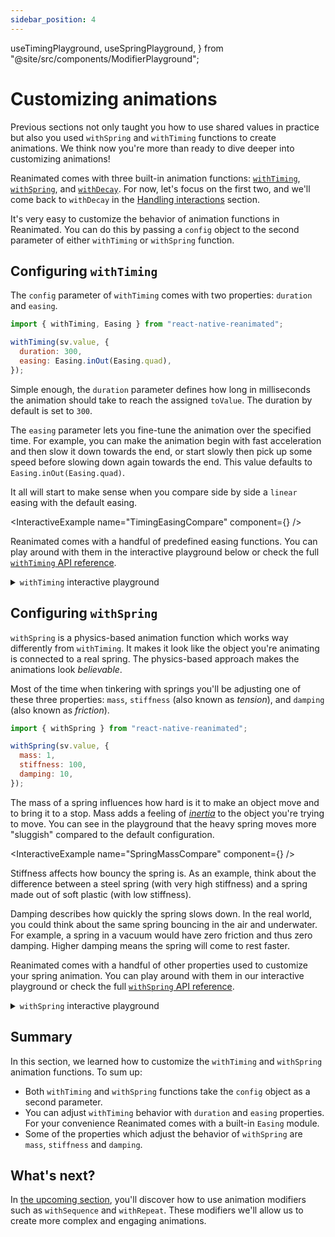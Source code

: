 ```yaml
---
sidebar_position: 4
---
```


  useTimingPlayground,
  useSpringPlayground,
} from "@site/src/components/ModifierPlayground";

# Customizing animations

Previous sections not only taught you how to use shared values in practice but also you used `withSpring` and `withTiming` functions to create animations. We think now you're more than ready to dive deeper into customizing animations!

Reanimated comes with three built-in animation functions: [`withTiming`](/docs/animations/with-timing), [`withSpring`](/docs/animations/with-spring), and [`withDecay`](/docs/animations/with-decay). For now, let's focus on the first two, and we'll come back to `withDecay` in the [Handling interactions](/docs/fundamentals/handling-interactions) section.

It's very easy to customize the behavior of animation functions in Reanimated. You can do this by passing a `config` object to the second parameter of either `withTiming` or `withSpring` function.

## Configuring `withTiming`

The `config` parameter of `withTiming` comes with two properties: `duration` and `easing`.

```jsx
import { withTiming, Easing } from "react-native-reanimated";

withTiming(sv.value, {
  duration: 300,
  easing: Easing.inOut(Easing.quad),
});
```

Simple enough, the `duration` parameter defines how long in milliseconds the animation should take to reach the assigned `toValue`. The duration by default is set to `300`.

The `easing` parameter lets you fine-tune the animation over the specified time. For example, you can make the animation begin with fast acceleration and then slow it down towards the end, or start slowly then pick up some speed before slowing down again towards the end. This value defaults to `Easing.inOut(Easing.quad)`.

It all will start to make sense when you compare side by side a `linear` easing with the default easing.

<InteractiveExample
  name="TimingEasingCompare"
  component={<TimingEasingCompare />}
/>

Reanimated comes with a handful of predefined easing functions. You can play around with them in the interactive playground below or check the full [`withTiming` API reference](/docs/animations/with-timing).

<details>
<summary><code>withTiming</code> interactive playground</summary>

<ModifierPlayground usePlayground={useTimingPlayground} />

</details>

## Configuring `withSpring`

`withSpring` is a physics-based animation function which works way differently from `withTiming`. It makes it look like the object you're animating is connected to a real spring. The physics-based approach makes the animations look _believable_.

Most of the time when tinkering with springs you'll be adjusting one of these three properties: `mass`, `stiffness` (also known as _tension_), and `damping` (also known as _friction_).

```jsx
import { withSpring } from "react-native-reanimated";

withSpring(sv.value, {
  mass: 1,
  stiffness: 100,
  damping: 10,
});
```

The mass of a spring influences how hard is it to make an object move and to bring it to a stop. Mass adds a feeling of [_inertia_](https://youtu.be/qBjmO8w-QqU?t=22) to the object you're trying to move. You can see in the playground that the heavy spring moves more "sluggish" compared to the default configuration.

<InteractiveExample
  name="SpringMassCompare"
  component={<SpringMassCompare />}
/>

Stiffness affects how bouncy the spring is. As an example, think about the difference between a steel spring (with very high stiffness) and a spring made out of soft plastic (with low stiffness).

Damping describes how quickly the spring slows down. In the real world, you could think about the same spring bouncing in the air and underwater. For example, a spring in a vacuum would have zero friction and thus zero damping. Higher damping means the spring will come to rest faster.

Reanimated comes with a handful of other properties used to customize your spring animation. You can play around with them in our interactive playground or check the full [`withSpring` API reference](/docs/animations/with-spring).

<details>
<summary><code>withSpring</code> interactive playground</summary>

<ModifierPlayground usePlayground={useSpringPlayground} />

</details>

## Summary

In this section, we learned how to customize the `withTiming` and `withSpring` animation functions. To sum up:

- Both `withTiming` and `withSpring` functions take the `config` object as a second parameter.
- You can adjust `withTiming` behavior with `duration` and `easing` properties. For your convenience Reanimated comes with a built-in `Easing` module.
- Some of the properties which adjust the behavior of `withSpring` are `mass`, `stiffness` and `damping`.

## What's next?

In [the upcoming section](/docs/fundamentals/handling-interactions), you'll discover how to use animation modifiers such as `withSequence` and `withRepeat`. These modifiers we'll allow us to create more complex and engaging animations.

